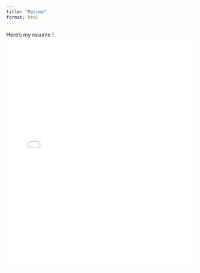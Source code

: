```yaml
---
title: "Resume"
format: html
---
```


Here's my resume !

<embed src="GeneralResume.pdf" type="application/pdf" width="100%" height="600px">
